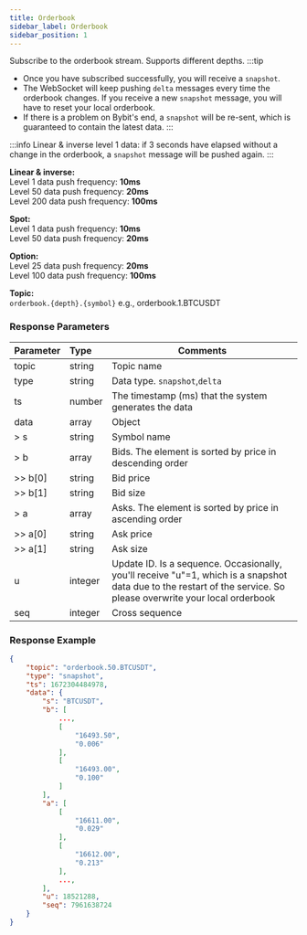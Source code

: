 ```yaml
---
title: Orderbook
sidebar_label: Orderbook
sidebar_position: 1
---
```


Subscribe to the orderbook stream. Supports different depths.
:::tip
* Once you have subscribed successfully, you will receive a `snapshot`.
* The WebSocket will keep pushing `delta` messages every time the orderbook changes. If you receive a new `snapshot` message, you will have to reset your local orderbook.
* If there is a problem on Bybit's end, a `snapshot` will be re-sent, which is guaranteed to contain the latest data.
:::

:::info
Linear & inverse level 1 data: if 3 seconds have elapsed without a change in the orderbook, a `snapshot` message will be pushed again.
:::

**Linear & inverse:**<br/>
Level 1 data push frequency: **10ms**<br/>
Level 50 data push frequency: **20ms**<br/>
Level 200 data push frequency: **100ms**<br/>

**Spot:**<br/>
Level 1 data push frequency: **10ms**<br/>
Level 50 data push frequency: **20ms**<br/>

**Option:**<br/>
Level 25 data push frequency: **20ms**<br/>
Level 100 data push frequency: **100ms**<br/>


**Topic:**<br/>
`orderbook.{depth}.{symbol}` e.g., orderbook.1.BTCUSDT

### Response Parameters
| Parameter | Type | Comments|
|:----- |:-----|----- |
|topic |string |Topic name |
|type |string |Data type. `snapshot`,`delta` |
|ts |number |The timestamp (ms) that the system generates the data |
|data |array |Object |
|> s |string |Symbol name |
|> b |array |Bids. The element is sorted by price in descending order  |
|>> b[0] |string |Bid price |
|>> b[1] |string |Bid size |
|> a |array |Asks. The element is sorted by price in ascending order  |
|>> a[0] |string |Ask price |
|>> a[1] |string |Ask size |
|u |integer |Update ID. Is a sequence. Occasionally, you'll receive "u"=1, which is a snapshot data due to the restart of the service. So please overwrite your local orderbook  |
|seq |integer |Cross sequence |

### Response Example

```json
{
    "topic": "orderbook.50.BTCUSDT",
    "type": "snapshot",
    "ts": 1672304484978,
    "data": {
        "s": "BTCUSDT",
        "b": [
            ...,
            [
                "16493.50",
                "0.006"
            ],
            [
                "16493.00",
                "0.100"
            ]
        ],
        "a": [
            [
                "16611.00",
                "0.029"
            ],
            [
                "16612.00",
                "0.213"
            ],
            ...,
        ],
        "u": 18521288,
        "seq": 7961638724
    }
}
```

